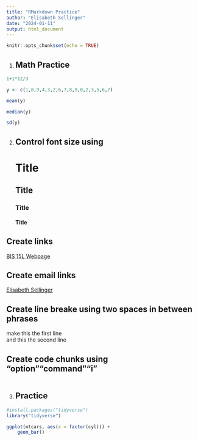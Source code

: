 ```yaml
---
title: "RMarkdown Practice"
author: "Elisabeth Sellinger"
date: "2024-01-11"
output: html_document
---
```


```r
knitr::opts_chunk$set(echo = TRUE)
```
1.
## Math Practice

```r
1+1*12/3
```

```r
y <- c(1,8,9,4,3,2,6,7,8,9,0,2,3,5,6,7) 
```

```r
mean(y)
```

```r
median(y)
```

```r
sd(y)
```

2.
## Control font size using #
# Title
## Title
### Title
#### Title

## Create links
[BIS 15L Webpage](https://jmledford3115.github.io/datascibiol/)

## Create email links
[Elisabeth Sellinger](mailto:ehsellinger@ucdavis.edu)

## Create line breake using two spaces in between phrases
make this the first line  
and this the second line

## Create code chunks using "option""command""i"
```r

```

3.
## Practice

```r
#install.packages("tidyverse")
library("tidyverse")
```

```r
ggplot(mtcars, aes(x = factor(cyl))) +
    geom_bar()
```

